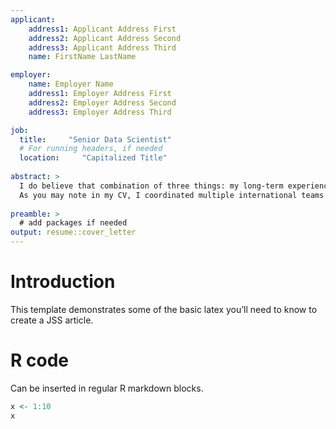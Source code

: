 ```yaml
---
applicant:
    address1: Applicant Address First
    address2: Applicant Address Second
    address3: Applicant Address Third
    name: FirstName LastName

employer:
    name: Employer Name
    address1: Employer Address First
    address2: Employer Address Second
    address3: Employer Address Third

job:
  title:     "Senior Data Scientist"
  # For running headers, if needed
  location:     "Capitalized Title"
  
abstract: >
  I do believe that combination of three things: my long-term experience as a Data Scientist, extensive knowledge of Machine Learning algorithms and tooling as well as talent for gaining new domain knowledge very fast makes me the right candidate for this position. 
  As you may note in my CV, I coordinated multiple international teams and produced high quality localized websites. For several years I was taking care of the customer needs by providing and delivering professional, helpful, high quality service and assistance before, during, and after the customer's requirements are met. My various roles within Internet related companies were all focused on customer satisfaction. I have always been trying to understand consumer's needs in order to provide the best service. French native who lived and worked in many different places, I am an open-minded person, able to think out of the box and with a good sense of humor. I can communicate effectively and efficiently at all levels of hierarchy and I know how to recruit, coach and motivate teams. 
  
preamble: >
  # add packages if needed
output: resume::cover_letter
---
```


# Introduction

This template demonstrates some of the basic latex you'll need to know to create a JSS article.

# R code

Can be inserted in regular R markdown blocks.

```r
x <- 1:10
x
```
